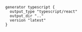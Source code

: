 ```baml title="baml_src/generators.baml"
generator typescript {
  output_type "typescript/react"
  output_dir ".."
  version "latest"
}
```
